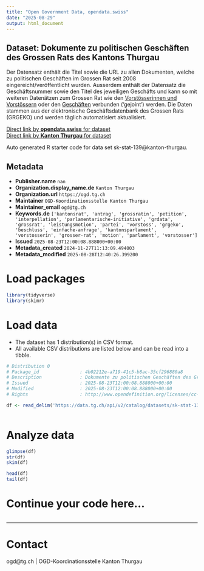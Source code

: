 ```yaml
---
title: "Open Government Data, opendata.swiss"
date: "2025-08-29"
output: html_document
---
```


## Dataset: Dokumente zu politischen Geschäften des Grossen Rats des Kantons Thurgau

Der Datensatz enthält die Titel sowie die URL zu allen Dokumenten, welche zu politischen Geschäften im Grossen Rat seit 2008 eingereicht/veröffentlicht wurden. Ausserdem enthält der Datensatz die Geschäftsnummer sowie den Titel des jeweiligen Geschäfts und kann so mit weiteren Datenätzen zum Grossen Rat wie den [Vorstösserinnen und Vorstössern](https://data.tg.ch/explore/dataset/sk-stat-141/information/) oder den [Geschäften](https://data.tg.ch/explore/dataset/sk-stat-140/information/) verbunden ('gejoint') werden. Die Daten stammen aus der elektronische Geschäftsdatenbank des Grossen Rats (GRGEKO) und werden täglich automatisiert aktualisiert.

[Direct link by **opendata.swiss** for dataset](https://opendata.swiss/de/dataset/dokumente-zu-politischen-geschaften-des-grossen-rats-des-kantons-thurgau)<br>
[Direct link by **Kanton Thurgau** for dataset](https://data.tg.ch/explore/dataset/sk-stat-139/)

Auto generated R starter code for data set sk-stat-139@kanton-thurgau.

## Metadata

- **Publisher.name** `nan`
- **Organization.display_name.de** `Kanton Thurgau`
- **Organization.url** `https://ogd.tg.ch`
- **Maintainer** `OGD-Koordinationsstelle Kanton Thurgau`
- **Maintainer_email** `ogd@tg.ch`
- **Keywords.de** `['kantonsrat', 'antrag', 'grossratin', 'petition', 'interpellation', 'parlamentarische-initiative', 'grdata', 'grossrat', 'leistungsmotion', 'partei', 'vorstoss', 'grgeko', 'beschluss', 'einfache-anfrage', 'kantonsparlament', 'vorstosserin', 'grosser-rat', 'motion', 'parlament', 'vorstosser']`
- **Issued** `2025-08-23T12:00:08.888000+00:00`
- **Metadata_created** `2024-11-27T11:13:09.494003`
- **Metadata_modified** `2025-08-28T12:40:26.399200`


# Load packages

```r

library(tidyverse)
library(skimr)

```

# Load data

-   The dataset has 1 distribution(s) in CSV format.
-   All available CSV distributions are listed below and can be read into a tibble.

```r

# Distribution 0
# Package_id               : 4b02212e-a719-41c5-b8ac-35cf296880a8
# Description              : Dokumente zu politischen Geschäften des Grossen Rats des Kantons Thurgau (csv)
# Issued                   : 2025-08-23T12:00:08.888000+00:00
# Modified                 : 2025-08-23T12:00:08.888000+00:00
# Rights                   : http://www.opendefinition.org/licenses/cc-by/

df <- read_delim('https://data.tg.ch/api/v2/catalog/datasets/sk-stat-139/exports/csv?use_labels=true')



```

# Analyze data

```r

glimpse(df)
str(df)
skim(df)

head(df)
tail(df)

```

# Continue your code here...

```r

```

------------------------------------------------------------------------

# Contact

ogd@tg.ch | OGD-Koordinationsstelle Kanton Thurgau
